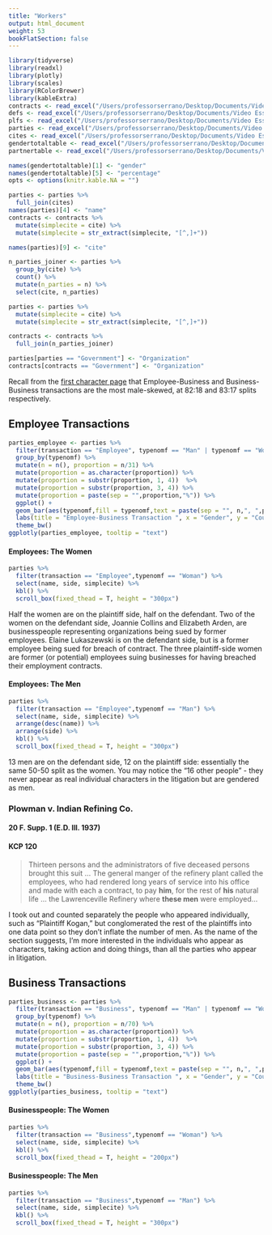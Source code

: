 ```yaml
---
title: "Workers"
output: html_document
weight: 53
bookFlatSection: false
---
```


```r
library(tidyverse) 
library(readxl)
library(plotly)
library(scales)
library(RColorBrewer)
library(kableExtra)
contracts <- read_excel("/Users/professorserrano/Desktop/Documents/Video Essays/Law/contracts_gender_r_2.xlsx")
defs <- read_excel("/Users/professorserrano/Desktop/Documents/Video Essays/Law/defs_r.xlsx")
plfs <- read_excel("/Users/professorserrano/Desktop/Documents/Video Essays/Law/plfs_r.xlsx")
parties <- read_excel("/Users/professorserrano/Desktop/Documents/Video Essays/Law/parties_r.xlsx")
cites <- read_excel("/Users/professorserrano/Desktop/Documents/Video Essays/Law/cites_for_contracts.xlsx")
gendertotaltable <- read_excel("/Users/professorserrano/Desktop/Documents/Video Essays/Law/gendertotaltable.xlsx")
partnertable <- read_excel("/Users/professorserrano/Desktop/Documents/Video Essays/Law/partner_table.xlsx")

names(gendertotaltable)[1] <- "gender"
names(gendertotaltable)[5] <- "percentage"
opts <- options(knitr.kable.NA = "")

parties <- parties %>%
  full_join(cites)
names(parties)[4] <- "name"
contracts <- contracts %>%
  mutate(simplecite = cite) %>%
  mutate(simplecite = str_extract(simplecite, "[^,]+"))

names(parties)[9] <- "cite"

n_parties_joiner <- parties %>%
  group_by(cite) %>%
  count() %>%
  mutate(n_parties = n) %>%
  select(cite, n_parties)

parties <- parties %>%
  mutate(simplecite = cite) %>%
  mutate(simplecite = str_extract(simplecite, "[^,]+"))

contracts <- contracts %>%
  full_join(n_parties_joiner)

parties[parties == "Government"] <- "Organization"
contracts[contracts == "Government"] <- "Organization" 

```

Recall from the [first character page](/docs/characters/_index) that Employee-Business and Business-Business transactions are the most male-skewed, at 82:18 and 83:17 splits respectively.  

## Employee Transactions

```r
parties_employee <- parties %>%
  filter(transaction == "Employee", typenomf == "Man" | typenomf == "Woman") %>%
  group_by(typenomf) %>%
  mutate(n = n(), proportion = n/31) %>%
  mutate(proportion = as.character(proportion)) %>%
  mutate(proportion = substr(proportion, 1, 4))  %>%
  mutate(proportion = substr(proportion, 3, 4)) %>%
  mutate(proportion = paste(sep = "",proportion,"%")) %>%
  ggplot() +
  geom_bar(aes(typenomf,fill = typenomf,text = paste(sep = "", n,", ",proportion)),fill=c("thistle2","lightsteelblue2")) +
  labs(title = "Employee-Business Transaction ", x = "Gender", y = "Count - Hover for N and %") +
  theme_bw()
ggplotly(parties_employee, tooltip = "text")
```

#### Employees: The Women

```r
parties %>%
  filter(transaction == "Employee",typenomf == "Woman") %>%
  select(name, side, simplecite) %>%
  kbl() %>%
  scroll_box(fixed_thead = T, height = "300px") 
```

Half the women are on the plaintiff side, half on the defendant. Two of the women on the defendant side, Joannie Collins and Elizabeth Arden, are businesspeople representing organizations being sued by former employees. Elaine Lukaszewski is on the defendant side, but is a former employee being sued for breach of contract. The three plaintiff-side women are former (or potential) employees suing businesses for having breached their employment contracts.

#### Employees: The Men

```r
parties %>%
  filter(transaction == "Employee",typenomf == "Man") %>%
  select(name, side, simplecite) %>%
  arrange(desc(name)) %>%
  arrange(side) %>%
  kbl() %>%
  scroll_box(fixed_thead = T, height = "300px") 
```

13 men are on the defendant side, 12 on the plaintiff side: essentially the same 50-50 split as the women. You may notice the "16 other people" - they never appear as real individual characters in the litigation but are gendered as men. 

### Plowman v. Indian Refining Co.
#### 20 F. Supp. 1 (E.D. Ill. 1937)
#### KCP 120
> Thirteen persons and the administrators of five deceased persons brought this suit ... The general manger of the refinery plant called the employees, who had rendered long years of service into his office and made with each a contract, to pay **him**, for the rest of **his** natural life ... the Lawrenceville Refinery where **these men** were employed...

I took out and counted separately the people who appeared individually, such as "Plaintiff Kogan," but conglomerated the rest of the plaintiffs into one data point so they don't inflate the number of men. As the name of the section suggests, I'm more interested in the individuals who appear as characters, taking action and doing things, than all the parties who appear in litigation.

## Business Transactions

```r
parties_business <- parties %>%
  filter(transaction == "Business", typenomf == "Man" | typenomf == "Woman") %>%
  group_by(typenomf) %>%
  mutate(n = n(), proportion = n/70) %>%
  mutate(proportion = as.character(proportion)) %>%
  mutate(proportion = substr(proportion, 1, 4))  %>%
  mutate(proportion = substr(proportion, 3, 4)) %>%
  mutate(proportion = paste(sep = "",proportion,"%")) %>%
  ggplot() +
  geom_bar(aes(typenomf,fill = typenomf,text = paste(sep = "", n,", ",proportion)),fill=c("thistle2","lightsteelblue2")) +
  labs(title = "Business-Business Transaction ", x = "Gender", y = "Count - Hover for N and %") +
  theme_bw()
ggplotly(parties_business, tooltip = "text")
```


#### Businesspeople: The Women

```r
parties %>%
  filter(transaction == "Business",typenomf == "Woman") %>%
  select(name, side, simplecite) %>%
  kbl() %>%
  scroll_box(fixed_thead = T, height = "200px") 
```


#### Businesspeople: The Men

```r
parties %>%
  filter(transaction == "Business",typenomf == "Man") %>%
  select(name, side, simplecite) %>%
  kbl() %>%
  scroll_box(fixed_thead = T, height = "300px") 
```
